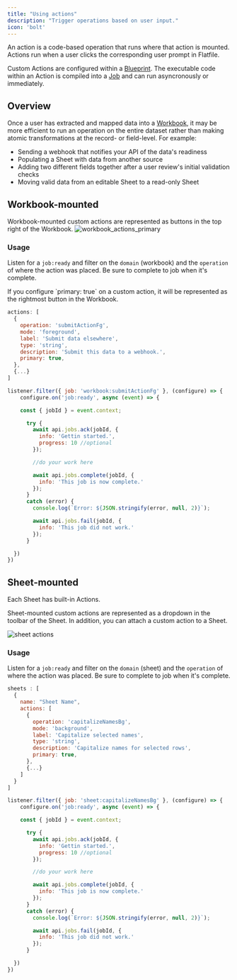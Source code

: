 ```yaml
---
title: "Using actions"
description: "Trigger operations based on user input."
icon: 'bolt'
---
```


An action is a code-based operation that runs where that action is mounted. Actions run when a user clicks the corresponding user prompt in Flatfile.

Custom Actions are configured within a <Tooltip tip="A Data Definition Language...">[Blueprint](../concepts/workbooks#blueprint-object)</Tooltip>. 
The executable code within an Action is compiled into a <Tooltip tip="Large asynchronous work...">[Job](../concepts/jobs)</Tooltip> and can run asyncronously or immediately.

## Overview

Once a user has extracted and mapped data into a <Tooltip tip="Analogous to a database...">[Workbook](../concepts/workbooks)</Tooltip>, it may be more efficient to run an operation on the entire dataset rather than making atomic transformations at the record- or field-level. For example:
* Sending a webhook that notifies your API of the data's readiness
* Populating a Sheet with data from another source
* Adding two different fields together after a user review's initial validation checks
* Moving valid data from an editable Sheet to a read-only Sheet

## Workbook-mounted

Workbook-mounted custom actions are represented as buttons in the top right of the Workbook.
![workbook_actions_primary](https://github.com/FlatFilers/Guides/assets/19697744/c747495a-19e9-4333-88f3-e94239cfe47b)


### Usage

Listen for a `job:ready` and filter on the `domain` (workbook) and the `operation` of where the action was placed. Be sure to complete to job when it's complete.

<Info>
  If you configure `primary: true` on a custom action, it will be represented as the rightmost button in the Workbook.
</Info>

<CodeGroup>

```jsx workbook.js
actions: [
  {
    operation: 'submitActionFg',
    mode: 'foreground',
    label: 'Submit data elsewhere',
    type: 'string',
    description: 'Submit this data to a webhook.',
    primary: true,
  },
  {...}
]
```

```jsx listener.js
listener.filter({ job: 'workbook:submitActionFg' }, (configure) => {
    configure.on('job:ready', async (event) => {

    const { jobId } = event.context;

      try {
        await api.jobs.ack(jobId, {
          info: 'Gettin started.',
          progress: 10 //optional
        });

        //do your work here

        await api.jobs.complete(jobId, {
          info: 'This job is now complete.'
        });
      }
      catch (error) {
        console.log(`Error: ${JSON.stringify(error, null, 2)}`);

        await api.jobs.fail(jobId, {
          info: 'This job did not work.'
        });
      }

  })
})
```
</CodeGroup>

## Sheet-mounted

<Info>Each Sheet has built-in Actions.</Info>

Sheet-mounted custom actions are represented as a dropdown in the toolbar of the Sheet. In addition, you can attach a custom action to a Sheet.

![sheet actions](https://github.com/FlatFilers/Guides/assets/19697744/6234794c-1b90-42f2-a3b8-786e0192665e)


### Usage

Listen for a `job:ready` and filter on the `domain` (sheet) and the `operation` of where the action was placed. Be sure to complete to job when it's complete.

<CodeGroup>

```jsx sheet.js
sheets : [
  {
    name: "Sheet Name",
    actions: [
      {
        operation: 'capitalizeNamesBg',
        mode: 'background',
        label: 'Capitalize selected names',
        type: 'string',
        description: 'Capitalize names for selected rows',
        primary: true,
      },
      {...}
    ]
  }
]
```

```jsx listener.js
listener.filter({ job: 'sheet:capitalizeNamesBg' }, (configure) => {
    configure.on('job:ready', async (event) => {

    const { jobId } = event.context;

      try {
        await api.jobs.ack(jobId, {
          info: 'Gettin started.',
          progress: 10 //optional
        });

        //do your work here

        await api.jobs.complete(jobId, {
          info: 'This job is now complete.'
        });
      }
      catch (error) {
        console.log(`Error: ${JSON.stringify(error, null, 2)}`);

        await api.jobs.fail(jobId, {
          info: 'This job did not work.'
        });
      }

  })
})
```

</CodeGroup>
